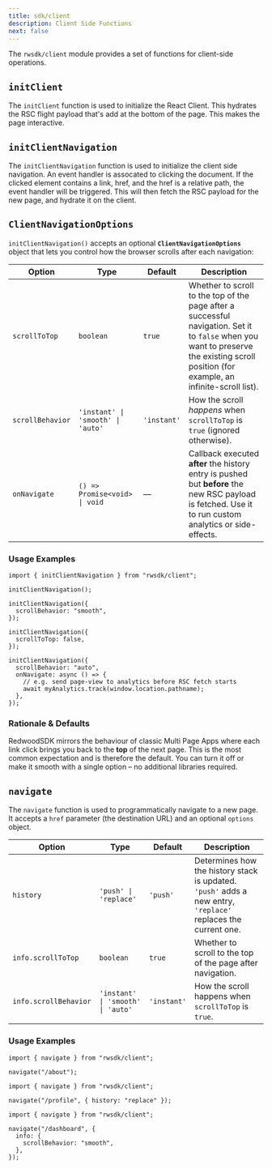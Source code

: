 ```yaml
---
title: sdk/client
description: Client Side Functions
next: false
---
```


The `rwsdk/client` module provides a set of functions for client-side operations.

## `initClient`

The `initClient` function is used to initialize the React Client. This hydrates the RSC flight payload that's add at the bottom of the page. This makes the page interactive.

## `initClientNavigation`

The `initClientNavigation` function is used to initialize the client side navigation. An event handler is assocated to clicking the document. If the clicked element contains a link, href, and the href is a relative path, the event handler will be triggered. This will then fetch the RSC payload for the new page, and hydrate it on the client.

## `ClientNavigationOptions`

`initClientNavigation()` accepts an optional **`ClientNavigationOptions`** object that lets you
control how the browser scrolls after each navigation:

| Option           | Type                              | Default     | Description                                                                                                                                                                              |
| ---------------- | --------------------------------- | ----------- | ---------------------------------------------------------------------------------------------------------------------------------------------------------------------------------------- |
| `scrollToTop`    | `boolean`                         | `true`      | Whether to scroll to the top of the page after a successful navigation. Set it to `false` when you want to preserve the existing scroll position (for example, an infinite-scroll list). |
| `scrollBehavior` | `'instant' \| 'smooth' \| 'auto'` | `'instant'` | How the scroll _happens_ when `scrollToTop` is `true` (ignored otherwise).                                                                                                               |
| `onNavigate`     | `() => Promise<void> \| void`     | —           | Callback executed **after** the history entry is pushed but **before** the new RSC payload is fetched. Use it to run custom analytics or side-effects.                                   |

### Usage Examples

```tsx title="Default behaviour – jump to top instantly"
import { initClientNavigation } from "rwsdk/client";

initClientNavigation();
```

```tsx title="Smooth scrolling to top"
initClientNavigation({
  scrollBehavior: "smooth",
});
```

```tsx title="Preserve scroll position"
initClientNavigation({
  scrollToTop: false,
});
```

```tsx title="Custom onNavigate logic"
initClientNavigation({
  scrollBehavior: "auto",
  onNavigate: async () => {
    // e.g. send page-view to analytics before RSC fetch starts
    await myAnalytics.track(window.location.pathname);
  },
});
```

### Rationale & Defaults

RedwoodSDK mirrors the behaviour of classic Multi Page Apps where each link click
brings you back to the **top** of the next page. This is the most common
expectation and is therefore the default. You can turn it off or make it smooth
with a single option – no additional libraries required.

## `navigate`

The `navigate` function is used to programmatically navigate to a new page. It
accepts a `href` parameter (the destination URL) and an optional `options` object.

| Option                 | Type                              | Default     | Description                                                                                              |
| ---------------------- | --------------------------------- | ----------- | -------------------------------------------------------------------------------------------------------- |
| `history`              | `'push' \| 'replace'`             | `'push'`    | Determines how the history stack is updated. `'push'` adds a new entry, `'replace'` replaces the current one. |
| `info.scrollToTop`     | `boolean`                         | `true`      | Whether to scroll to the top of the page after navigation.                                              |
| `info.scrollBehavior`  | `'instant' \| 'smooth' \| 'auto'` | `'instant'` | How the scroll happens when `scrollToTop` is `true`.                                                     |

### Usage Examples

```tsx title="Basic navigation"
import { navigate } from "rwsdk/client";

navigate("/about");
```

```tsx title="Navigation with replace"
import { navigate } from "rwsdk/client";

navigate("/profile", { history: "replace" });
```

```tsx title="Navigation with smooth scroll"
import { navigate } from "rwsdk/client";

navigate("/dashboard", {
  info: {
    scrollBehavior: "smooth",
  },
});
```
